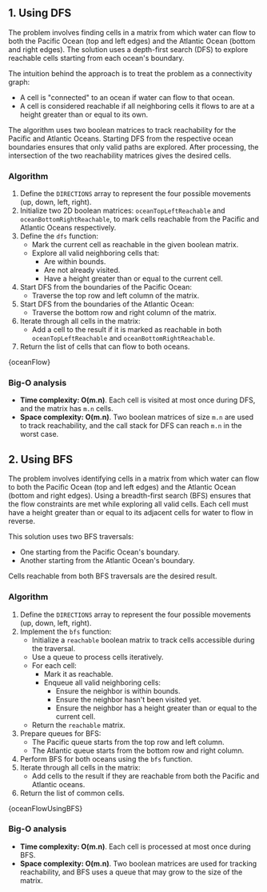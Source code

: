 

## 1. Using DFS

The problem involves finding cells in a matrix from which water can flow to both the Pacific Ocean (top and left edges) and the Atlantic Ocean (bottom and right edges). The solution uses a depth-first search (DFS) to explore reachable cells starting from each ocean's boundary.

The intuition behind the approach is to treat the problem as a connectivity graph:

- A cell is "connected" to an ocean if water can flow to that ocean.
- A cell is considered reachable if all neighboring cells it flows to are at a height greater than or equal to its own.

The algorithm uses two boolean matrices to track reachability for the Pacific and Atlantic Oceans. Starting DFS from the respective ocean boundaries ensures that only valid paths are explored. After processing, the intersection of the two reachability matrices gives the desired cells.

### Algorithm

1. Define the `DIRECTIONS` array to represent the four possible movements (up, down, left, right).
2. Initialize two 2D boolean matrices: `oceanTopLeftReachable` and `oceanBottomRightReachable`, to mark cells reachable from the Pacific and Atlantic Oceans respectively.
3. Define the `dfs` function:
   - Mark the current cell as reachable in the given boolean matrix.
   - Explore all valid neighboring cells that:
     - Are within bounds.
     - Are not already visited.
     - Have a height greater than or equal to the current cell.
4. Start DFS from the boundaries of the Pacific Ocean:
   - Traverse the top row and left column of the matrix.
5. Start DFS from the boundaries of the Atlantic Ocean:
   - Traverse the bottom row and right column of the matrix.
6. Iterate through all cells in the matrix:
   - Add a cell to the result if it is marked as reachable in both `oceanTopLeftReachable` and `oceanBottomRightReachable`.
7. Return the list of cells that can flow to both oceans.

<MDXCodeBlock>{oceanFlow}</MDXCodeBlock>

### Big-O analysis

- **Time complexity: O(m.n)**. Each cell is visited at most once during DFS, and the matrix has `m.n` cells.
- **Space complexity: O(m.n)**. Two boolean matrices of size `m.n` are used to track reachability, and the call stack for DFS can reach `m.n` in the worst case.

## 2. Using BFS

The problem involves identifying cells in a matrix from which water can flow to both the Pacific Ocean (top and left edges) and the Atlantic Ocean (bottom and right edges). Using a breadth-first search (BFS) ensures that the flow constraints are met while exploring all valid cells. Each cell must have a height greater than or equal to its adjacent cells for water to flow in reverse.

This solution uses two BFS traversals:

- One starting from the Pacific Ocean's boundary.
- Another starting from the Atlantic Ocean's boundary.

Cells reachable from both BFS traversals are the desired result.

### Algorithm

1. Define the `DIRECTIONS` array to represent the four possible movements (up, down, left, right).
2. Implement the `bfs` function:
   - Initialize a `reachable` boolean matrix to track cells accessible during the traversal.
   - Use a queue to process cells iteratively.
   - For each cell:
     - Mark it as reachable.
     - Enqueue all valid neighboring cells:
       - Ensure the neighbor is within bounds.
       - Ensure the neighbor hasn't been visited yet.
       - Ensure the neighbor has a height greater than or equal to the current cell.
   - Return the `reachable` matrix.
3. Prepare queues for BFS:
   - The Pacific queue starts from the top row and left column.
   - The Atlantic queue starts from the bottom row and right column.
4. Perform BFS for both oceans using the `bfs` function.
5. Iterate through all cells in the matrix:
   - Add cells to the result if they are reachable from both the Pacific and Atlantic oceans.
6. Return the list of common cells.

<MDXCodeBlock>{oceanFlowUsingBFS}</MDXCodeBlock>

### Big-O analysis

- **Time complexity: O(m.n)**. Each cell is processed at most once during BFS.
- **Space complexity: O(m.n)**. Two boolean matrices are used for tracking reachability, and BFS uses a queue that may grow to the size of the matrix.

